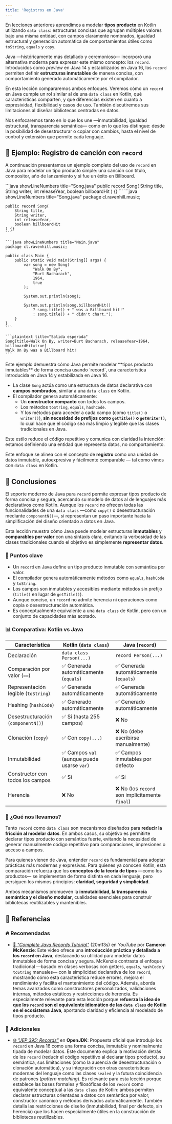 ```yaml
---
title: 'Registros en Java'
---
```



<ReadingTime />
<GitHubRepoLink user="r8vnhill" repo="java-dibs" />

En lecciones anteriores aprendimos a modelar **tipos producto** en Kotlin utilizando `data class`: estructuras concisas que agrupan múltiples valores bajo una misma entidad, con campos claramente nombrados, igualdad estructural y generación automática de comportamientos útiles como `toString`, `equals` y `copy`.

Java —históricamente más detallado y ceremonioso— incorporó una alternativa moderna para expresar este mismo concepto: los `record`. Introducidos como *preview* en Java 14 y estabilizados en Java 16, los `record` permiten definir **estructuras inmutables** de manera concisa, con comportamiento generado automáticamente por el compilador.

En esta lección compararemos ambos enfoques. Veremos cómo un `record` en Java cumple un rol similar al de una `data class` en Kotlin, qué características comparten, y qué diferencias existen en cuanto a expresividad, flexibilidad y casos de uso. También discutiremos sus limitaciones al diseñar bibliotecas centradas en datos.

Nos enfocaremos tanto en lo que los une —inmutabilidad, igualdad estructural, transparencia semántica— como en lo que los distingue: desde la posibilidad de desestructurar o copiar con cambios, hasta el nivel de control y extensión que permite cada lenguaje.

## 🎵 Ejemplo: Registro de canción con `record`

A continuación presentamos un ejemplo completo del uso de `record` en Java para modelar un tipo producto simple: una canción con título, compositor, año de lanzamiento y si fue un éxito en Billboard.

<BoxedTabs>
  <TabItem label="Código esencial" value="Código esencial">
    ```java showLineNumbers title="Song.java"
    public record Song(
        String title,
        String writer,
        int releaseYear,
        boolean billboardHit
    ) {}
    ```
  </TabItem>
  <TabItem label="Código completo" value="Código completo">
    ```java showLineNumbers title="Song.java"
    package cl.ravenhill.music;

    public record Song(
        String title,
        String writer,
        int releaseYear,
        boolean billboardHit
    ) {}
    ```

    ```java showLineNumbers title="Main.java"
    package cl.ravenhill.music;

    public class Main {
        public static void main(String[] args) {
            var song = new Song(
                "Walk On By",
                "Burt Bacharach",
                1964,
                true
            );

            System.out.println(song);

            System.out.println(song.billboardHit()
                ? song.title() + " was a Billboard hit!"
                : song.title() + " didn't chart.");
        }
    }
    ```

    ```plaintext title="Salida esperada"
    Song[title=Walk On By, writer=Burt Bacharach, releaseYear=1964, billboardHit=true]
    Walk On By was a Billboard hit!
    ```
  </TabItem>
</BoxedTabs>

<Explanation>
  Este ejemplo demuestra cómo Java permite modelar **tipos producto inmutables** de forma concisa usando `record`, una característica introducida en Java 14 y estabilizada en Java 16.

  - La clase `Song` actúa como una estructura de datos declarativa con **campos nombrados**, similar a una `data class` en Kotlin.
  - El compilador genera automáticamente:
    - Un **constructor compacto** con todos los campos.
    - Los métodos `toString`, `equals`, `hashCode`.
    - Y los métodos para acceder a cada campo (como `title()` o `writer()`), **sin necesidad de prefijos como `getTitle()` o `getWriter()`**, lo cual hace que el código sea más limpio y legible que las clases tradicionales en Java.

  Este estilo reduce el código repetitivo y comunica con claridad la intención: estamos definiendo una entidad que representa datos, no comportamiento.
</Explanation>

Este enfoque se alinea con el concepto de **registro** como una unidad de datos inmutable, autoexpresiva y fácilmente comparable — tal como vimos con `data class` en Kotlin.

## 🎯 Conclusiones

El soporte moderno de Java para `record` permite expresar tipos producto de forma concisa y segura, acercando su modelo de datos al de lenguajes más declarativos como Kotlin. Aunque los `record` no ofrecen todas las funcionalidades de una `data class` —como `copy()` o desestructuración mediante `componentN()`—, sí representan un paso importante hacia la simplificación del diseño orientado a datos en Java.

Esta lección muestra cómo Java puede modelar estructuras **inmutables** y **comparables por valor** con una sintaxis clara, evitando la verbosidad de las clases tradicionales cuando el objetivo es simplemente **representar datos**.

### 🔑 Puntos clave

- Un `record` en Java define un tipo producto inmutable con semántica por valor.
- El compilador genera automáticamente métodos como `equals`, `hashCode` y `toString`.
- Los campos son inmutables y accesibles mediante métodos sin prefijo (`title()` en lugar de `getTitle()`).
- Aunque conciso, un `record` no admite herencia ni operaciones como copia o desestructuración automática.
- Es conceptualmente equivalente a una `data class` de Kotlin, pero con un conjunto de capacidades más acotado.

### 📊 Comparativa: Kotlin vs Java

| Característica                              | Kotlin (`data class`)                      | Java (`record`)                                |
| ------------------------------------------- | ------------------------------------------ | ---------------------------------------------- |
| Declaración                                 | `data class Person(...)`                   | `record Person(...)`                           |
| Comparación por valor (`==`)                | ✅ Generada automáticamente (`equals`)      | ✅ Generada automáticamente (`equals`)          |
| Representación legible (`toString`)         | ✅ Generada automáticamente                 | ✅ Generada automáticamente                     |
| Hashing (`hashCode`)                        | ✅ Generado automáticamente                 | ✅ Generado automáticamente                     |
| Desestructuración (`componentN()`)          | ✅ Sí (hasta 255 campos)                    | ❌ No                                           |
| Clonación (`copy`)                          | ✅ Con `copy(...)`                          | ❌ No (debe escribirse manualmente)             |
| Inmutabilidad                               | ✅ Campos `val` (aunque puede usarse `var`) | ✅ Campos inmutables por defecto                |
| Constructor con todos los campos            | ✅ Sí                                       | ✅ Sí                                           |
| Herencia                                    | ❌ No                                       | ❌ No (los `record` son implícitamente `final`) |

### 🧰 ¿Qué nos llevamos?

Tanto `record` como `data class` son mecanismos diseñados para **reducir la fricción al modelar datos**. En ambos casos, su objetivo es permitirte declarar tipos producto con semántica fuerte, evitando la necesidad de generar manualmente código repetitivo para comparaciones, impresiones o acceso a campos.

Para quienes vienen de Java, entender `record` es fundamental para adoptar prácticas más modernas y expresivas. Para quienes ya conocen Kotlin, esta comparación refuerza que los **conceptos de la teoría de tipos** —como los productos— se implementan de forma distinta en cada lenguaje, pero persiguen los mismos principios: **claridad, seguridad y simplicidad**.

Ambos mecanismos promueven la **inmutabilidad, la transparencia semántica y el diseño modular**, cualidades esenciales para construir bibliotecas reutilizables y mantenibles.

## 📖 Referencias

### 🔥 Recomendadas

- [🎥 *"Complete Java Records Tutorial"*](https://www.youtube.com/watch?v=_xIA7vhWkLk) (20m13s) en *YouTube* por **Cameron McKenzie**: Este video ofrece una **introducción práctica y detallada a los `record` en Java**, destacando su utilidad para modelar datos inmutables de forma concisa y segura. McKenzie contrasta el enfoque tradicional —basado en clases verbosas con getters, `equals`, `hashCode` y `toString` manuales— con la simplicidad declarativa de los `record`, mostrando cómo esta característica reduce errores, mejora el rendimiento y facilita el mantenimiento del código. Además, aborda temas avanzados como constructores personalizados, validaciones internas, métodos estáticos y restricciones de herencia. Es especialmente relevante para esta lección porque **refuerza la idea de que los `record` son el equivalente idiomático de las `data class` de Kotlin en el ecosistema Java**, aportando claridad y eficiencia al modelado de tipos producto.

### 🔹 Adicionales

- [🌐 *"JEP 395: Records"*](https://openjdk.org/jeps/395) en **OpenJDK**: Propuesta oficial que introdujo los `record` en Java 16 como una forma concisa, inmutable y nominalmente tipada de modelar datos. Este documento explica la motivación detrás de los `record` (reducir el código repetitivo al declarar tipos producto), su semántica, sus limitaciones (como la ausencia de desestructuración o clonación automática), y su integración con otras características modernas del lenguaje como las clases `sealed` y la futura coincidencia de patrones (*pattern matching*). Es relevante para esta lección porque establece las bases formales y filosóficas de los `record` como equivalente conceptual a las `data class` de Kotlin: ambos permiten declarar estructuras orientadas a datos con semántica por valor, constructor canónico y métodos derivados automáticamente. También detalla las restricciones de diseño (inmutabilidad, final por defecto, sin herencia) que los hacen especialmente útiles en la construcción de bibliotecas reutilizables.

